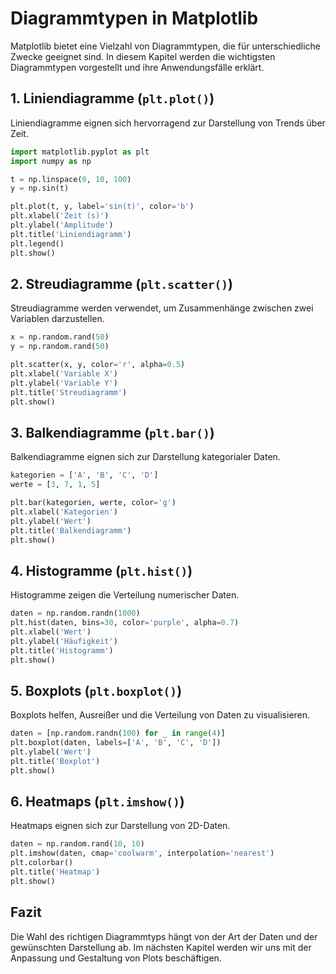 # Diagrammtypen in Matplotlib

Matplotlib bietet eine Vielzahl von Diagrammtypen, die für unterschiedliche Zwecke geeignet sind. In diesem Kapitel werden die wichtigsten Diagrammtypen vorgestellt und ihre Anwendungsfälle erklärt.

## 1. Liniendiagramme (`plt.plot()`)
Liniendiagramme eignen sich hervorragend zur Darstellung von Trends über Zeit.

```python
import matplotlib.pyplot as plt
import numpy as np

t = np.linspace(0, 10, 100)
y = np.sin(t)

plt.plot(t, y, label='sin(t)', color='b')
plt.xlabel('Zeit (s)')
plt.ylabel('Amplitude')
plt.title('Liniendiagramm')
plt.legend()
plt.show()
```

## 2. Streudiagramme (`plt.scatter()`)
Streudiagramme werden verwendet, um Zusammenhänge zwischen zwei Variablen darzustellen.

```python
x = np.random.rand(50)
y = np.random.rand(50)

plt.scatter(x, y, color='r', alpha=0.5)
plt.xlabel('Variable X')
plt.ylabel('Variable Y')
plt.title('Streudiagramm')
plt.show()
```

## 3. Balkendiagramme (`plt.bar()`)
Balkendiagramme eignen sich zur Darstellung kategorialer Daten.

```python
kategorien = ['A', 'B', 'C', 'D']
werte = [3, 7, 1, 5]

plt.bar(kategorien, werte, color='g')
plt.xlabel('Kategorien')
plt.ylabel('Wert')
plt.title('Balkendiagramm')
plt.show()
```

## 4. Histogramme (`plt.hist()`)
Histogramme zeigen die Verteilung numerischer Daten.

```python
daten = np.random.randn(1000)
plt.hist(daten, bins=30, color='purple', alpha=0.7)
plt.xlabel('Wert')
plt.ylabel('Häufigkeit')
plt.title('Histogramm')
plt.show()
```

## 5. Boxplots (`plt.boxplot()`)
Boxplots helfen, Ausreißer und die Verteilung von Daten zu visualisieren.

```python
daten = [np.random.randn(100) for _ in range(4)]
plt.boxplot(daten, labels=['A', 'B', 'C', 'D'])
plt.ylabel('Wert')
plt.title('Boxplot')
plt.show()
```

## 6. Heatmaps (`plt.imshow()`)
Heatmaps eignen sich zur Darstellung von 2D-Daten.

```python
daten = np.random.rand(10, 10)
plt.imshow(daten, cmap='coolwarm', interpolation='nearest')
plt.colorbar()
plt.title('Heatmap')
plt.show()
```

## Fazit
Die Wahl des richtigen Diagrammtyps hängt von der Art der Daten und der gewünschten Darstellung ab. Im nächsten Kapitel werden wir uns mit der Anpassung und Gestaltung von Plots beschäftigen.
